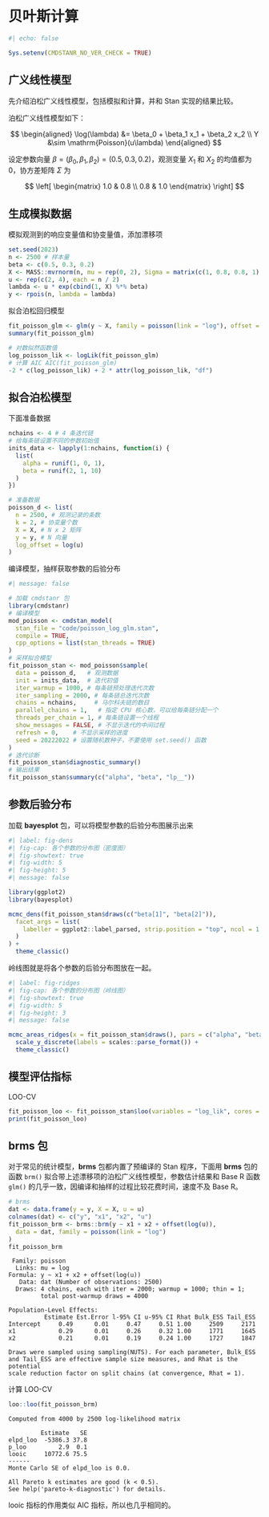# 贝叶斯计算 {#sec-bayesian-computation}

```r
#| echo: false

Sys.setenv(CMDSTANR_NO_VER_CHECK = TRUE)
```

## 广义线性模型 {#sec-poisson-cmdstanr}

先介绍泊松广义线性模型，包括模拟和计算，并和 Stan 实现的结果比较。

泊松广义线性模型如下：

$$
\begin{aligned}
\log(\lambda) &= \beta_0 + \beta_1 x_1 + \beta_2 x_2 \\
Y &\sim \mathrm{Poisson}(u\lambda)
\end{aligned}
$$

设定参数向量 $\beta = (\beta_0, \beta_1, \beta_2) = (0.5, 0.3, 0.2)$，观测变量 $X_1$ 和 $X_2$ 的均值都为 0，协方差矩阵 $\Sigma$ 为

$$
\left[
 \begin{matrix}
   1.0 & 0.8  \\
   0.8 & 1.0 
 \end{matrix}
\right]
$$

## 生成模拟数据

模拟观测到的响应变量值和协变量值，添加漂移项

```r
set.seed(2023)
n <- 2500 # 样本量
beta <- c(0.5, 0.3, 0.2)
X <- MASS::mvrnorm(n, mu = rep(0, 2), Sigma = matrix(c(1, 0.8, 0.8, 1), 2))
u <- rep(c(2, 4), each = n / 2)
lambda <- u * exp(cbind(1, X) %*% beta)
y <- rpois(n, lambda = lambda)
```

拟合泊松回归模型

```r
fit_poisson_glm <- glm(y ~ X, family = poisson(link = "log"), offset = log(u))
summary(fit_poisson_glm)
```

```r
# 对数似然函数值
log_poisson_lik <- logLik(fit_poisson_glm)
# 计算 AIC AIC(fit_poisson_glm)
-2 * c(log_poisson_lik) + 2 * attr(log_poisson_lik, "df")
```

## 拟合泊松模型

下面准备数据

```r
nchains <- 4 # 4 条迭代链
# 给每条链设置不同的参数初始值
inits_data <- lapply(1:nchains, function(i) {
  list(
    alpha = runif(1, 0, 1),
    beta = runif(2, 1, 10)
  )
})

# 准备数据
poisson_d <- list(
  n = 2500, # 观测记录的条数
  k = 2, # 协变量个数
  X = X, # N x 2 矩阵
  y = y, # N 向量
  log_offset = log(u)
)
```

编译模型，抽样获取参数的后验分布

```r
#| message: false

# 加载 cmdstanr 包
library(cmdstanr)
# 编译模型
mod_poisson <- cmdstan_model(
  stan_file = "code/poisson_log_glm.stan",
  compile = TRUE,
  cpp_options = list(stan_threads = TRUE)
)
# 采样拟合模型
fit_poisson_stan <- mod_poisson$sample(
  data = poisson_d,   # 观测数据
  init = inits_data,  # 迭代初值
  iter_warmup = 1000, # 每条链预处理迭代次数
  iter_sampling = 2000, # 每条链总迭代次数
  chains = nchains,     # 马尔科夫链的数目
  parallel_chains = 1,   # 指定 CPU 核心数，可以给每条链分配一个
  threads_per_chain = 1, # 每条链设置一个线程
  show_messages = FALSE, # 不显示迭代的中间过程
  refresh = 0,    # 不显示采样的进度
  seed = 20222022 # 设置随机数种子，不要使用 set.seed() 函数
)
# 迭代诊断
fit_poisson_stan$diagnostic_summary()
# 输出结果
fit_poisson_stan$summary(c("alpha", "beta", "lp__"))
```

## 参数后验分布

加载 **bayesplot** 包，可以将模型参数的后验分布图展示出来

```r
#| label: fig-dens
#| fig-cap: 各个参数的分布图（密度图）
#| fig-showtext: true
#| fig-width: 5
#| fig-height: 5
#| message: false

library(ggplot2)
library(bayesplot)

mcmc_dens(fit_poisson_stan$draws(c("beta[1]", "beta[2]")),
  facet_args = list(
    labeller = ggplot2::label_parsed, strip.position = "top", ncol = 1
  )
) +
  theme_classic()
```

岭线图就是将各个参数的后验分布图放在一起。

```r
#| label: fig-ridges
#| fig-cap: 各个参数的分布图（岭线图）
#| fig-showtext: true
#| fig-width: 5
#| fig-height: 3
#| message: false

mcmc_areas_ridges(x = fit_poisson_stan$draws(), pars = c("alpha", "beta[1]", "beta[2]")) +
  scale_y_discrete(labels = scales::parse_format()) +
  theme_classic()
```

## 模型评估指标

LOO-CV

```r
fit_poisson_loo <- fit_poisson_stan$loo(variables = "log_lik", cores = 2)
print(fit_poisson_loo)
```

## **brms** 包

对于常见的统计模型，**brms** 包都内置了预编译的 Stan 程序，下面用 **brms** 包的函数 `brm()` 拟合带上述漂移项的泊松广义线性模型，参数估计结果和 Base R 函数 `glm()` 的几乎一致，因编译和抽样的过程比较花费时间，速度不及 Base R。

``` r
# brms
dat <- data.frame(y = y, X = X, u = u)
colnames(dat) <- c("y", "x1", "x2", "u")
fit_poisson_brm <- brms::brm(y ~ x1 + x2 + offset(log(u)),
  data = dat, family = poisson(link = "log")
)
fit_poisson_brm
```

```         
 Family: poisson 
  Links: mu = log 
Formula: y ~ x1 + x2 + offset(log(u)) 
   Data: dat (Number of observations: 2500) 
  Draws: 4 chains, each with iter = 2000; warmup = 1000; thin = 1;
         total post-warmup draws = 4000

Population-Level Effects: 
          Estimate Est.Error l-95% CI u-95% CI Rhat Bulk_ESS Tail_ESS
Intercept     0.49      0.01     0.47     0.51 1.00     2509     2171
x1            0.29      0.01     0.26     0.32 1.00     1771     1645
x2            0.21      0.01     0.19     0.24 1.00     1727     1847

Draws were sampled using sampling(NUTS). For each parameter, Bulk_ESS
and Tail_ESS are effective sample size measures, and Rhat is the potential
scale reduction factor on split chains (at convergence, Rhat = 1).
```

计算 LOO-CV

``` r
loo::loo(fit_poisson_brm)
```

```         
Computed from 4000 by 2500 log-likelihood matrix

         Estimate   SE
elpd_loo  -5386.3 37.8
p_loo         2.9  0.1
looic     10772.6 75.5
------
Monte Carlo SE of elpd_loo is 0.0.

All Pareto k estimates are good (k < 0.5).
See help('pareto-k-diagnostic') for details.
```

looic 指标的作用类似 AIC 指标，所以也几乎相同的。
